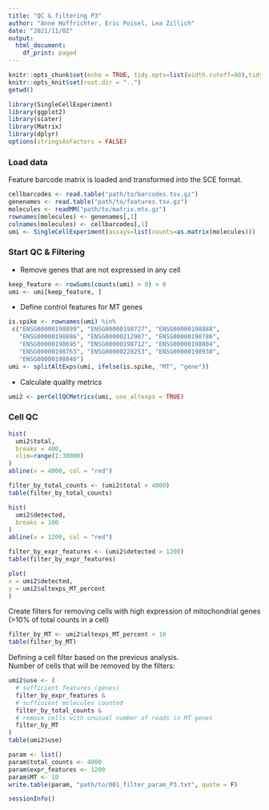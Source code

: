 ```yaml
---
title: "QC & filtering P3"
author: "Anne Hoffrichter, Eric Poisel, Lea Zillich"
date: "2021/11/02"
output:
  html_document:
    df_print: paged
---
```


```r
knitr::opts_chunk$set(echo = TRUE, tidy.opts=list(width.cutoff=80),tidy=TRUE, fig.asp=0.5, fig.width=12, warning = FALSE)
knitr::opts_knit$set(root.dir = "..")
getwd()
```

```r
library(SingleCellExperiment)
library(ggplot2)
library(scater)
library(Matrix)
library(dplyr)
options(stringsAsFactors = FALSE)
```

### Load data
Feature barcode matrix is loaded and transformed into the SCE format.
```r
cellbarcodes <- read.table("path/to/barcodes.tsv.gz")
genenames <- read.table("path/to/features.tsv.gz")
molecules <- readMM("path/to/matrix.mtx.gz")
rownames(molecules) <- genenames[,1]
colnames(molecules) <- cellbarcodes[,1]
umi <- SingleCellExperiment(assays=list(counts=as.matrix(molecules)))
```

### Start QC & Filtering
- Remove genes that are not expressed in any cell
```r
keep_feature <- rowSums(counts(umi) > 0) > 0
umi <- umi[keep_feature, ]
```

- Define control features for  MT genes
```r
is.spike <- rownames(umi) %in% 
 c("ENSG00000198899", "ENSG00000198727", "ENSG00000198888",
   "ENSG00000198886", "ENSG00000212907", "ENSG00000198786",
   "ENSG00000198695", "ENSG00000198712", "ENSG00000198804",
   "ENSG00000198763", "ENSG00000228253", "ENSG00000198938",
   "ENSG00000198840")
umi <- splitAltExps(umi, ifelse(is.spike, "MT", "gene"))
```

- Calculate quality metrics
```r
umi2 <- perCellQCMetrics(umi, use_altexps = TRUE)
```

### Cell QC   
```r
hist(
  umi2$total,
  breaks = 400,
  xlim=range(1:30000)
)
abline(v = 4000, col = "red")
```

```r
filter_by_total_counts <- (umi2$total > 4000)
table(filter_by_total_counts)
```

```r
hist(
  umi2$detected,
  breaks = 100
)
abline(v = 1200, col = "red")
```

```r
filter_by_expr_features <- (umi2$detected > 1200)
table(filter_by_expr_features)
```

```r
plot(
x = umi2$detected,
y = umi2$altexps_MT_percent
)
```

Create filters for removing cells with high expression of mitochondrial genes (>10% of total counts in a cell)

```r
filter_by_MT <- umi2$altexps_MT_percent < 10
table(filter_by_MT)
```

Defining a cell filter based on the previous analysis.   
Number of cells that will be removed by the filters:

```r
umi2$use <- (
  # sufficient features (genes)
  filter_by_expr_features &
  # sufficient molecules counted
  filter_by_total_counts &
  # remove cells with unusual number of reads in MT genes
  filter_by_MT
)
table(umi2$use)
```

```r
param <- list()
param$total_counts <- 4000
param$expr_features <- 1200
param$MT <- 10
write.table(param, "path/to/001_filter_param_P3.txt", quote = F)
```

```r
sessionInfo()
```